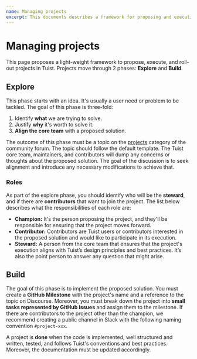```yaml
---
name: Managing projects
excerpt: This documents describes a framework for proposing and executing projects.
---
```


# Managing projects

This page proposes a light-weight framework to propose, execute, and roll-out projects in Tuist. Projects move through 2 phases: **Explore** and **Build**.

## Explore

This phase starts with an idea. It's usually a user need or problem to be tackled. The goal of this phase is three-fold:

1. Identify **what** we are trying to solve.
2. Justify **why** it's worth to solve it.
3. **Align the core team** with a proposed solution.

The outcome of this phase must be a topic on the [projects](https://community.tuist.io/c/projects/14) category of the community forum. The topic should follow the default template. The Tuist core team, maintainers, and contributors will dump any concerns or thoughts about the proposed solution. The goal of the discussion is to seek alignment and introduce any necessary modifications to achieve that.

### Roles

As part of the explore phase, you should identify who will be the **steward**, and if there are **contributors** that want to join the project. The list below describes what the responsibilities of each role are:

- **Champion:** It's the person proposing the project, and they'll be responsible for ensuring that the project moves forward.
- **Contributor:** Contributors are Tuist users or contributors interested in the proposed solution and would like to participate in its execution.
- **Steward:** A person from the core team that ensures that the project's execution aligns with Tuist’s design principles and best practices. It’s also the point person to answer any question that might arise.

## Build

The goal of this phase is to implement the proposed solution. You must create a **GitHub Milestone** with the project's name and a reference to the topic on Discourse. Moreover, you must break down the project into **small tasks represented by GitHub issues** and assign them to the milestone. If there are contributors to the project other than the champion, we recommend creating a public channel in Slack with the following naming convention `#project-xxx`.

A project is **done** when the code is implemented, well structured and written, tested, and follows Tuist's conventions and best practices. Moreover, the documentation must be updated accordingly.
